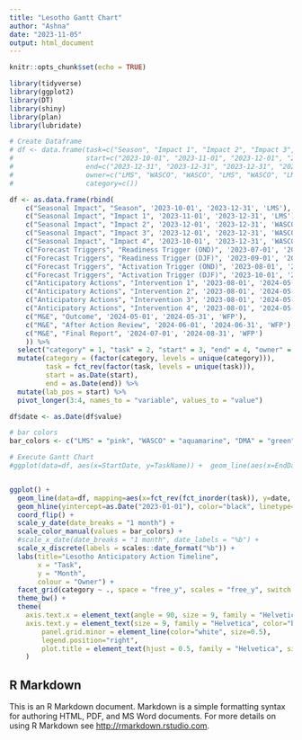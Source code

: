 ```yaml
---
title: "Lesotho Gantt Chart"
author: "Ashna"
date: "2023-11-05"
output: html_document
---
```


```r
knitr::opts_chunk$set(echo = TRUE)
```

```r
library(tidyverse)
library(ggplot2)
library(DT)
library(shiny)
library(plan)
library(lubridate)
```


```r
# Create Dataframe
# df <- data.frame(task=c("Season", "Impact 1", "Impact 2", "Impact 3", "Impact 4", "Readiness Trigger (OND)", "Readiness Trigger (DJF)", "Activation Trigger (OND)", "Activation Trigger (DJF)"), 
#                  start=c("2023-10-01", "2023-11-01", "2023-12-01", "2023-12-01", "2023-10-24", "2023-10-25", "2023-10-26", "2023-10-27", "2023-10-28"),
#                  end=c("2023-12-31", "2023-12-31", "2023-12-31", "2023-12-31", "2023-10-27", "2023-10-27", "2023-10-28", "2023-10-28", "2023-10-31"), 
#                  owner=c("LMS", "WASCO", "WASCO", "LMS", "WASCO", "LMS", "LMS", "WASCO", "LMS"),
#                  category=c())

df <- as.data.frame(rbind(
    c("Seasonal Impact", "Season", '2023-10-01', '2023-12-31', 'LMS'),
    c("Seasonal Impact", "Impact 1", '2023-11-01', '2023-12-31', 'LMS'),
    c("Seasonal Impact", "Impact 2", '2023-12-01', '2023-12-31', 'WASCO'),
    c("Seasonal Impact", "Impact 3", '2023-12-01', '2023-12-31', 'WASCO'),
    c("Seasonal Impact", "Impact 4", '2023-10-01', '2023-12-31', 'WASCO'),
    c("Forecast Triggers", "Readiness Trigger (OND)", '2023-07-01', '2023-09-31', 'LMS'),
    c("Forecast Triggers", "Readiness Trigger (DJF)", '2023-09-01', '2023-12-31', 'WASCO'),
    c("Forecast Triggers", "Activation Trigger (OND)", '2023-08-01', '2023-09-31', 'WASCO'),
    c("Forecast Triggers", "Activation Trigger (DJF)", '2023-10-01', '2023-11-31', 'LMS'),
    c("Anticipatory Actions", "Intervention 1", '2023-08-01', '2024-05-31', 'DMA'),
    c("Anticipatory Actions", "Intervention 2", '2023-08-01', '2024-05-31', 'RWS'),
    c("Anticipatory Actions", "Intervention 3", '2023-08-01', '2024-05-31', 'MAFSN'),
    c("Anticipatory Actions", "Intervention 4", '2023-08-01', '2024-05-31', 'WFP'),
    c("M&E", "Outcome", '2024-05-01', '2024-05-31', 'WFP'),
    c("M&E", "After Action Review", '2024-06-01', '2024-06-31', 'WFP'),
    c("M&E", "Final Report", '2024-07-01', '2024-08-31', 'WFP')
    )) %>%
  select("category" = 1, "task" = 2, "start" = 3, "end" = 4, "owner" = 5) %>%
  mutate(category = (factor(category, levels = unique(category))),
         task = fct_rev(factor(task, levels = unique(task))),
         start = as.Date(start), 
         end = as.Date(end)) %>%
  mutate(lab_pos = start) %>%
  pivot_longer(3:4, names_to = "variable", values_to = "value")

df$date <- as.Date(df$value)

# bar colors
bar_colors <- c("LMS" = "pink", "WASCO" = "aquamarine", "DMA" = "green", "RWS" = "orange", "MAFSN" = "red", "WFP" = "skyblue")

```

```r
# Execute Gantt Chart
#ggplot(data=df, aes(x=StartDate, y=TaskName)) +  geom_line(aes(x=EndDate)) +  labs(title="Customized X-axis", x="Months", y="Tasks")+  scale_x_date(date_breaks = "1 month", date_labels = "%b %Y")


ggplot() +
  geom_line(data=df, mapping=aes(x=fct_rev(fct_inorder(task)), y=date, color=owner), size=10) +
  geom_hline(yintercept=as.Date("2023-01-01"), color="black", linetype="dashed") +
  coord_flip() +
  scale_y_date(date_breaks = "1 month") +
  scale_color_manual(values = bar_colors) +
  #scale_x_date(date_breaks = "1 month", date_labels = "%b") +
  scale_x_discrete(labels = scales::date_format("%b")) +
  labs(title="Lesotho Anticipatory Action Timeline",
       x = "Task",
       y = "Month",
       colour = "Owner") +
  facet_grid(category ~ ., space = "free_y", scales = "free_y", switch = "both") + # Split tasks into categories
  theme_bw() +
  theme(
    axis.text.x = element_text(angle = 90, size = 9, family = "Helvetica"), #family = "Your_Font_Family"
    axis.text.y = element_text(size = 9, family = "Helvetica", color="black"),
        panel.grid.minor = element_line(color="white", size=0.5),
        legend.position="right",
        plot.title = element_text(hjust = 0.5, family = "Helvetica", size = 16)
    )
```


## R Markdown

This is an R Markdown document. Markdown is a simple formatting syntax for authoring HTML, PDF, and MS Word documents. For more details on using R Markdown see <http://rmarkdown.rstudio.com>.

